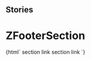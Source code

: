 
## Stories

<Meta title="Footer/ZFooterSection" component="z-footer-section" />

# ZFooterSection

<Preview>
  <Story name="z-footer-section">
    {html` <z-footer-section name="${text("name", "Section title")}">
      <z-footer-link>section link</z-footer-link>
      <z-footer-link>section link</z-footer-link>
    </z-footer-section>`}
  </Story>
</Preview>

<Props of="z-footer-section" />
